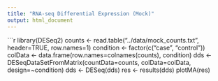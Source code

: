 ```yaml
---
title: "RNA-seq Differential Expression (Mock)"
output: html_document
---
```


```r
library(DESeq2)
counts <- read.table("../data/mock_counts.txt", header=TRUE, row.names=1)
condition <- factor(c("case", "control"))
colData <- data.frame(row.names=colnames(counts), condition)
dds <- DESeqDataSetFromMatrix(countData=counts, colData=colData, design=~condition)
dds <- DESeq(dds)
res <- results(dds)
plotMA(res)

